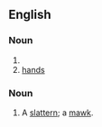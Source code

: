 ==English==

===Noun===
{{head|en|noun plural form}}

# {{plural of|mawk|lang=en}}
# [[hand]]s <!--no singular form-->

===Noun===
{{en-noun|es}}

# {{lb|en|UK|dialect}} A [[slattern]]; a [[mawk]].

{{Webster 1913}}